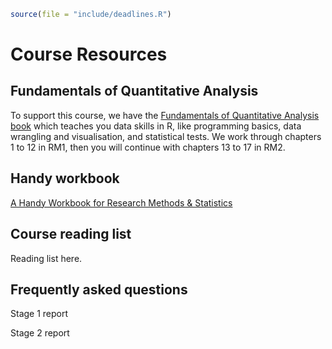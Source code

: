 ```r
source(file = "include/deadlines.R")
```

# Course Resources {#Resources}

## Fundamentals of Quantitative Analysis

To support this course, we have the [Fundamentals of Quantitative Analysis book](https://psyteachr.github.io/quant-fun-v2/index.html) which teaches you data skills in R, like programming basics, data wrangling and visualisation, and statistical tests. We work through chapters 1 to 12 in RM1, then you will continue with chapters 13 to 17 in RM2. 

## Handy workbook

[A Handy Workbook for Research Methods & Statistics](https://psyteachr.github.io/handyworkbook/index.html)

## Course reading list

Reading list here. 

## Frequently asked questions 

Stage 1 report

Stage 2 report


